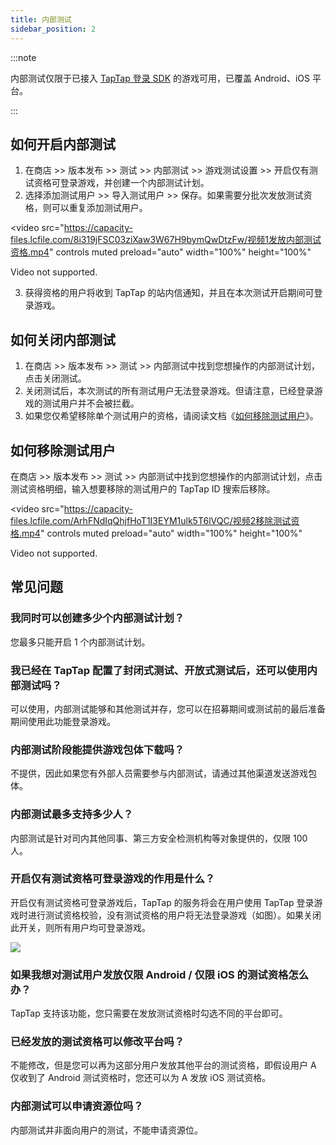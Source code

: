 ```yaml
---
title: 内部测试
sidebar_position: 2
---
```


:::note

内部测试仅限于已接入 [TapTap 登录 SDK](/sdk/taptap-login/features/) 的游戏可用，已覆盖 Android、iOS 平台。

:::

## 如何开启内部测试

1. 在商店 >> 版本发布 >> 测试 >> 内部测试 >> 游戏测试设置 >> 开启仅有测试资格可登录游戏，并创建一个内部测试计划。
2. 选择添加测试用户 >> 导入测试用户 >> 保存。如果需要分批次发放测试资格，则可以重复添加测试用户。

<video
  src="https://capacity-files.lcfile.com/8i319jFSC03ziXaw3W67H9bymQwDtzFw/视频1发放内部测试资格.mp4"
  controls
  muted
  preload="auto"
  width="100%"
  height="100%"
>
  Video not supported.
</video>

3. 获得资格的用户将收到 TapTap 的站内信通知，并且在本次测试开启期间可登录游戏。

## 如何关闭内部测试

1. 在商店 >> 版本发布 >> 测试 >> 内部测试中找到您想操作的内部测试计划，点击关闭测试。
2. 关闭测试后，本次测试的所有测试用户无法登录游戏。但请注意，已经登录游戏的测试用户并不会被拦截。
3. 如果您仅希望移除单个测试用户的资格，请阅读文档《[如何移除测试用户](#如何移除测试用户)》。

## 如何移除测试用户

在商店 >> 版本发布 >> 测试 >> 内部测试中找到您想操作的内部测试计划，点击测试资格明细，输入想要移除的测试用户的 TapTap ID 搜索后移除。

<video
  src="https://capacity-files.lcfile.com/ArhFNdIqQhjfHoT1I3EYM1ulk5T6lVQC/视频2移除测试资格.mp4"
  controls
  muted
  preload="auto"
  width="100%"
  height="100%"
>
  Video not supported.
</video>

## 常见问题

### 我同时可以创建多少个内部测试计划？
您最多只能开启 1 个内部测试计划。

### 我已经在 TapTap 配置了封闭式测试、开放式测试后，还可以使用内部测试吗？
可以使用，内部测试能够和其他测试并存，您可以在招募期间或测试前的最后准备期间使用此功能登录游戏。

### 内部测试阶段能提供游戏包体下载吗？
不提供，因此如果您有外部人员需要参与内部测试，请通过其他渠道发送游戏包体。

### 内部测试最多支持多少人？
内部测试是针对司内其他同事、第三方安全检测机构等对象提供的，仅限 100 人。

### 开启仅有测试资格可登录游戏的作用是什么？
开启仅有测试资格可登录游戏后，TapTap 的服务将会在用户使用 TapTap 登录游戏时进行测试资格校验，没有测试资格的用户将无法登录游戏（如图）。如果关闭此开关，则所有用户均可登录游戏。

![](https://img.tapimg.com/market/images/583a67e411edb052ad4addd393139cc7.png)

### 如果我想对测试用户发放仅限 Android / 仅限 iOS 的测试资格怎么办？
TapTap 支持该功能，您只需要在发放测试资格时勾选不同的平台即可。

### 已经发放的测试资格可以修改平台吗？
不能修改，但是您可以再为这部分用户发放其他平台的测试资格，即假设用户 A 仅收到了 Android 测试资格时，您还可以为 A 发放 iOS 测试资格。

### 内部测试可以申请资源位吗？
内部测试并非面向用户的测试，不能申请资源位。
